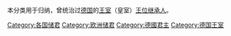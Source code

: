本分类用于归纳，曾统治过[[德国|德国]]的[[王室|王室]]（皇室）[[王位继承人|王位继承人]]。

[[Category:各国储君|Category:各国储君]]
[[Category:欧洲储君|Category:欧洲储君]]
[[Category:德國君主|Category:德國君主]]
[[Category:德国王室|Category:德国王室]]